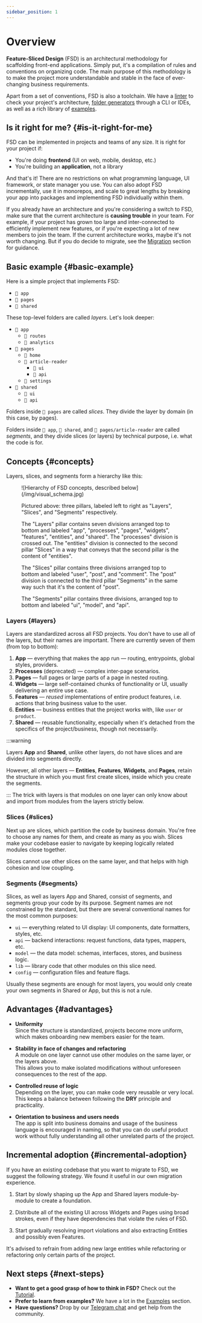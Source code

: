```yaml
---
sidebar_position: 1
---
```


# Overview

**Feature-Sliced Design** (FSD) is an architectural methodology for scaffolding front-end applications. Simply put, it's a compilation of rules and conventions on organizing code. The main purpose of this methodology is to make the project more understandable and stable in the face of ever-changing business requirements.

Apart from a set of conventions, FSD is also a toolchain. We have a [linter][ext-steiger] to check your project's architecture, [folder generators][ext-tools] through a CLI or IDEs, as well as a rich library of [examples][examples].

## Is it right for me? {#is-it-right-for-me}

FSD can be implemented in projects and teams of any size. It is right for your project if:

- You're doing **frontend** (UI on web, mobile, desktop, etc.)
- You're building an **application**, not a library

And that's it! There are no restrictions on what programming language, UI framework, or state manager you use. You can also adopt FSD incrementally, use it in monorepos, and scale to great lengths by breaking your app into packages and implementing FSD individually within them.

If you already have an architecture and you're considering a switch to FSD, make sure that the current architecture is **causing trouble** in your team. For example, if your project has grown too large and inter-connected to efficiently implement new features, or if you're expecting a lot of new members to join the team. If the current architecture works, maybe it's not worth changing. But if you do decide to migrate, see the [Migration][migration] section for guidance.

## Basic example {#basic-example}

Here is a simple project that implements FSD:

- `📁 app`
- `📁 pages`
- `📁 shared`

These top-level folders are called _layers_. Let's look deeper:

- `📂 app`
   - `📁 routes`
   - `📁 analytics`
- `📂 pages`
   - `📁 home`
   - `📂 article-reader`
      - `📁 ui`
      - `📁 api`
   - `📁 settings`
- `📂 shared`
   - `📁 ui`
   - `📁 api`

Folders inside `📂 pages` are called _slices_. They divide the layer by domain (in this case, by pages). 

Folders inside `📂 app`, `📂 shared`, and `📂 pages/article-reader` are called _segments_, and they divide slices (or layers) by technical purpose, i.e. what the code is for.

## Concepts {#concepts}

Layers, slices, and segments form a hierarchy like this:

<figure>
   ![Hierarchy of FSD concepts, described below](/img/visual_schema.jpg)

   <figcaption style={{ fontStyle: "italic", fontSize: "0.9em" }}>
      <p>Pictured above: three pillars, labeled left to right as "Layers", "Slices", and "Segments" respectively.</p>
      <p>The "Layers" pillar contains seven divisions arranged top to bottom and labeled "app", "processes", "pages", "widgets", "features", "entities", and "shared". The "processes" division is crossed out. The "entities" division is connected to the second pillar "Slices" in a way that conveys that the second pillar is the content of "entities".</p>
      <p>The "Slices" pillar contains three divisions arranged top to bottom and labeled "user", "post", and "comment". The "post" division is connected to the third pillar "Segments" in the same way such that it's the content of "post".</p>
      <p>The "Segments" pillar contains three divisions, arranged top to bottom and labeled "ui", "model", and "api".</p>
   </figcaption>
</figure>

### Layers {#layers}

Layers are standardized across all FSD projects. You don't have to use all of the layers, but their names are important. There are currently seven of them (from top to bottom):

1. **App** — everything that makes the app run — routing, entrypoints, global styles, providers.
2. **Processes** (deprecated) — complex inter-page scenarios.
3. **Pages** — full pages or large parts of a page in nested routing.
4. **Widgets** — large self-contained chunks of functionality or UI, usually delivering an entire use case.
5. **Features** — _reused_ implementations of entire product features, i.e. actions that bring business value to the user.
6. **Entities** — business entities that the project works with, like `user` or `product`.
7. **Shared** — reusable functionality, especially when it's detached from the specifics of the project/business, though not necessarily.

:::warning

Layers **App** and **Shared**, unlike other layers, do not have slices and are divided into segments directly.

However, all other layers — **Entities**, **Features**, **Widgets**, and **Pages**, retain the structure in which you must first create slices, inside which you create the segments.

:::
The trick with layers is that modules on one layer can only know about and import from modules from the layers strictly below.

### Slices {#slices}

Next up are slices, which partition the code by business domain. You're free to choose any names for them, and create as many as you wish. Slices make your codebase easier to navigate by keeping logically related modules close together.

Slices cannot use other slices on the same layer, and that helps with high cohesion and low coupling.

### Segments {#segments}

Slices, as well as layers App and Shared, consist of segments, and segments group your code by its purpose. Segment names are not constrained by the standard, but there are several conventional names for the most common purposes:

- `ui` — everything related to UI display: UI components, date formatters, styles, etc.
- `api` — backend interactions: request functions, data types, mappers, etc.
- `model` — the data model: schemas, interfaces, stores, and business logic.
- `lib` — library code that other modules on this slice need.
- `config` — configuration files and feature flags.

Usually these segments are enough for most layers, you would only create your own segments in Shared or App, but this is not a rule.

## Advantages {#advantages}

- **Uniformity**  
  Since the structure is standardized, projects become more uniform, which makes onboarding new members easier for the team.

- **Stability in face of changes and refactoring**  
  A module on one layer cannot use other modules on the same layer, or the layers above.  
  This allows you to make isolated modifications without unforeseen consequences to the rest of the app.

- **Controlled reuse of logic**  
  Depending on the layer, you can make code very reusable or very local.  
  This keeps a balance between following the **DRY** principle and practicality. 

- **Orientation to business and users needs**  
  The app is split into business domains and usage of the business language is encouraged in naming, so that you can do useful product work without fully understanding all other unrelated parts of the project.

## Incremental adoption {#incremental-adoption}

If you have an existing codebase that you want to migrate to FSD, we suggest the following strategy. We found it useful in our own migration experience.

1. Start by slowly shaping up the App and Shared layers module-by-module to create a foundation.

2. Distribute all of the existing UI across Widgets and Pages using broad strokes, even if they have dependencies that violate the rules of FSD.

3. Start gradually resolving import violations and also extracting Entities and possibly even Features.

It's advised to refrain from adding new large entities while refactoring or refactoring only certain parts of the project.

## Next steps {#next-steps}

- **Want to get a good grasp of how to think in FSD?** Check out the [Tutorial][tutorial].
- **Prefer to learn from examples?** We have a lot in the [Examples][examples] section.
- **Have questions?** Drop by our [Telegram chat][ext-telegram] and get help from the community.

[tutorial]: /docs/get-started/tutorial
[examples]: /examples
[migration]: /docs/guides/migration/from-custom
[ext-steiger]: https://github.com/feature-sliced/steiger
[ext-tools]: /community/awesome
[ext-telegram]: https://t.me/feature_sliced

